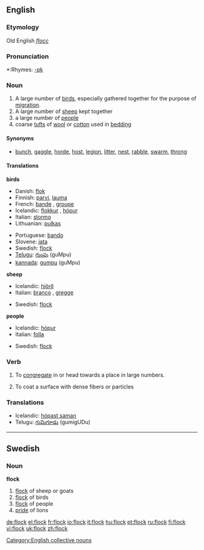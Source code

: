 ==English==
===Etymology===
Old English ''[[flocc]]''

===Pronunciation===
*:Rhymes: [[Rhymes:English:-ɒk|-ɒk]]

===Noun===
{{en-noun}}

# A large number of [[bird]]s, especially gathered together for the purpose of [[migration]].
# A large number of [[sheep]] kept together
# a large number of [[people]]
# coarse [[tuft]]s of [[wool]] or [[cotton]] used in [[bedding]]

====Synonyms====
*[[bunch]], [[gaggle]], [[horde]], [[host]], [[legion]], [[litter]], [[nest]], [[rabble]], [[swarm]], [[throng]]

====Translations====
'''birds'''
{{top}}
*Danish: [[flok]] {{g|Danish}}
*Finnish: [[parvi]], [[lauma]]
*French: [[bande]] {{f}}, [[groupe]] {{m}}
*Icelandic: [[flokkur]] {{m}}, [[hópur]] {{m}}
*Italian: [[stormo]] {{m}}
*Lithuanian: [[pulkas]] {{f}}
{{mid}}
*Portuguese: [[bando]] {{m}}
*Slovene: [[jata]] {{f}}
*Swedish: [[flock#Swedish|flock]] {{c}}
*[[Telugu]]: [[గుంపు]] (guMpu)
*[[kannada]]: [[gumpu]] (guMpu)
{{bottom}}

'''sheep'''
{{top}}
*Icelandic: [[hjörð]] {{f}}
*Italian: [[branco]] {{m}}, [[gregge]] {{m}}
{{mid}}
*Swedish: [[flock#Swedish|flock]] {{c}}
{{bottom}}

'''people'''
{{top}}
*Icelandic: [[hópur]] {{m}}
*Italian: [[folla]] {{f}}
{{mid}}
*Swedish: [[flock#Swedish|flock]] {{c}}
{{bottom}}

===Verb===
{{en-verb}}

# {{transitive}} To [[congregate]] in or head towards a place in large numbers.
# {{transitive}} To coat a surface with dense fibers or particles

===Translations===
*Icelandic: [[hópast saman]]
*Telugu: [[గుమిగూడు]] (gumigUDu)

[[Category:English collective nouns]]

----

==Swedish==
===Noun===
'''flock''' {{c}}
{{sv-noun-reg-ar}}
#[[flock]] of sheep or goats
#[[flock]] of birds
#[[flock]] of people
#[[pride]] of lions

[[de:flock]]
[[el:flock]]
[[fr:flock]]
[[io:flock]]
[[it:flock]]
[[hu:flock]]
[[pt:flock]]
[[ru:flock]]
[[fi:flock]]
[[vi:flock]]
[[uk:flock]]
[[zh:flock]]